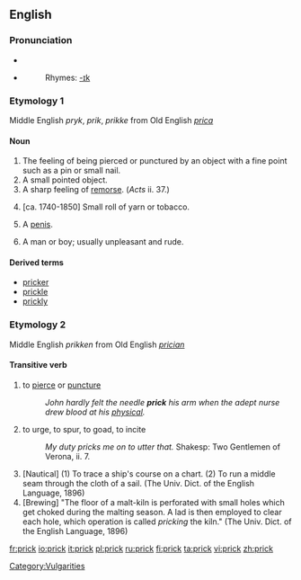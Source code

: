 ==English==

===Pronunciation===
* {{IPA|/prɪk/}}
* {{SAMPA|/prIk/}}
*:Rhymes: [[Rhymes:English:-ɪk|-ɪk]]

===Etymology 1===
Middle English ''pryk'', ''prik'', ''prikke'' from Old English ''[[prica]]''

====Noun====
{{en-noun}}

# The feeling of being pierced or punctured by an object with a fine point such as a pin or small nail.
# A small pointed object.
# A sharp feeling of [[remorse]]. (''Acts'' ii. 37.)
# {{context|nautical|obsolete}} [ca. 1740-1850] Small roll of yarn or tobacco.
# {{slang}} A [[penis]].
# {{context|US|and|UK|slang|pejorative}} A man or boy; usually unpleasant and rude.

====Derived terms====
*[[pricker]]
*[[prickle]]
*[[prickly]]

===Etymology 2===
Middle English ''prikken'' from Old English ''[[prician]]''

====Transitive verb====
{{en-verb}}

# to [[pierce]] or [[puncture]]
#:''John hardly felt the needle '''prick''' his arm when the adept nurse drew blood at his [[physical]].''
# to urge, to spur, to goad, to incite
#:''My duty pricks me on to utter that.'' Shakesp: Two Gentlemen of Verona, ii. 7.
# [Nautical] (1) To trace a ship's course on a chart. (2) To run a middle seam through the cloth of a sail. (The Univ. Dict. of the English Language, 1896)
# [Brewing] "The floor of a malt-kiln is perforated with small holes which get choked during the malting season. A lad is then employed to clear each hole, which operation is called ''pricking'' the kiln." (The Univ. Dict. of the English Language, 1896)

[[Category:Vulgarities]]

[[fr:prick]]
[[io:prick]]
[[it:prick]]
[[pl:prick]]
[[ru:prick]]
[[fi:prick]]
[[ta:prick]]
[[vi:prick]]
[[zh:prick]]